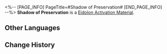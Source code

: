 <%-- [PAGE_INFO]
PageTitle=#Shadow of Preservation#
[END_PAGE_INFO] --%>
{{Item Infobox
|id          = 18003
|image       = Item Shadow of Preservation.png{{subst:void|<!--$UPLOAD:<<SpriteOutput/ItemFigures/18003.png>-<Item Shadow of Preservation.png>-<Item Icons>>-->}}
|type        = Eidolon Activation Material
|invCategory = 
|rarity      = 5
|effect      = 
|description = Material for raising Trailblazer: Preservation's Eidolon Level.
|source1     = [[Trailblaze Mission Rewards]]
|source2     = [[Jeweler's Pagoda]]
}}
{{Description|Eidolon Projection generated when you tread on the Path of Preservation. One of the countless existing possibilities.}}
'''Shadow of Preservation''' is a [[Eidolon Activation Material]].

==Other Languages==
{{Other Languages
|en   = Shadow of Preservation
|zhs  = 「存护」之影
|zht  = 「存護」之影
|ja   = 「存護」の影
|ko   = 「보존」의 그림자
|es   = Sombra de la Conservación
|fr   = Ombre de la Préservation
|ru   = Тень Сохранения
|th   = Shadow of Preservation
|vi   = Hình Ảnh "Bảo Hộ"
|de   = Schatten der Bewahrung
|id   = Shadow of Preservation
|pt   = Sombra de Preservação
}}

==Change History==
{{Change History|1.0}}